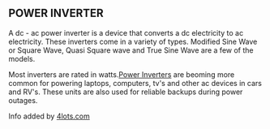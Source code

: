 
== POWER INVERTER ==

A dc - ac power inverter is a device that converts a dc electricity to ac electricity. These inverters come in a variety of types. Modified Sine Wave or Square Wave, Quasi Square wave and True Sine Wave are a few of the models.

Most inverters are rated in watts.[http://www.4lots.com Power Inverters] are beoming more common for powering laptops, computers, tv's and other ac devices in cars and RV's. These units are also used for reliable backups during power outages.

Info added by [http://www.4lots.com.com 4lots.com]
